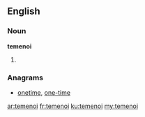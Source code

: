==English==

===Noun===
'''temenoi'''

# {{plural of|temenos}}

===Anagrams===
* [[onetime#English|onetime]], [[one-time#English|one-time]]

[[ar:temenoi]]
[[fr:temenoi]]
[[ku:temenoi]]
[[my:temenoi]]